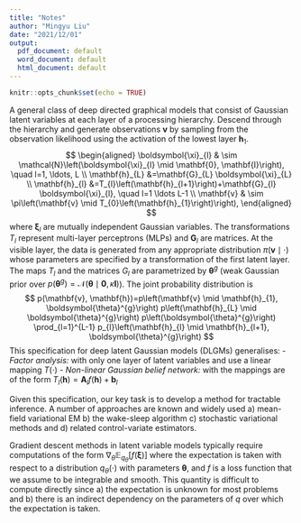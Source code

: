 ```yaml
---
title: "Notes"
author: "Mingyu Liu"
date: "2021/12/01"
output:
  pdf_document: default
  word_document: default
  html_document: default
---
```

<script type="text/javascript" src="http://cdn.mathjax.org/mathjax/latest/MathJax.js?config=default"></script>


```r
knitr::opts_chunk$set(echo = TRUE)
```

\subsection{Deep latent Gaussian models (DLGMs)}
A general class of deep directed graphical models that consist of Gaussian latent variables at each layer of a processing hierarchy. Descend through the hierarchy and generate observations $\mathbf{v}$ by sampling from the observation likelihood using the activation of the lowest layer $\mathbf{h}_{1}$.
$$
\begin{aligned}
\boldsymbol{\xi}_{l} & \sim \mathcal{N}\left(\boldsymbol{\xi}_{l} \mid \mathbf{0}, \mathbf{I}\right), \quad l=1, \ldots, L \\
\mathbf{h}_{L} &=\mathbf{G}_{L} \boldsymbol{\xi}_{L} \\
\mathbf{h}_{l} &=T_{l}\left(\mathbf{h}_{l+1}\right)+\mathbf{G}_{l} \boldsymbol{\xi}_{l}, \quad l=1 \ldots L-1 \\
\mathbf{v} & \sim \pi\left(\mathbf{v} \mid T_{0}\left(\mathbf{h}_{1}\right)\right),
\end{aligned}
$$
where $\boldsymbol{\xi}_{l}$ are mutually independent Gaussian variables. The transformations $T_{l}$ represent multi-layer perceptrons (MLPs) and $\mathbf{G}_{l}$ are matrices. At the visible layer, the data is generated from any appropriate distribution $\pi(\mathbf{v} \mid \cdot)$ whose parameters are specified by a transformation of the first latent layer. The maps $T_{l}$ and the matrices $G_{l}$ are parametrized by $\boldsymbol{\theta}^{g}$ (weak Gaussian prior over $p\left(\boldsymbol{\theta}^{g}\right)=\mathcal{N}(\boldsymbol{\theta} \mid \mathbf{0}, \kappa \mathbf{I})$). The joint probability distribution is 
$$
p(\mathbf{v}, \mathbf{h})=p\left(\mathbf{v} \mid \mathbf{h}_{1}, \boldsymbol{\theta}^{g}\right) p\left(\mathbf{h}_{L} \mid \boldsymbol{\theta}^{g}\right) p\left(\boldsymbol{\theta}^{g}\right) \prod_{l=1}^{L-1} p_{l}\left(\mathbf{h}_{l} \mid \mathbf{h}_{l+1}, \boldsymbol{\theta}^{g}\right)
$$
This specification for deep latent Gaussian models (DLGMs) generalises: 
- *Factor analysis:* with only one layer of latent variables and use a linear mapping $T(\cdot)$
- *Non-linear Gaussian belief network:* with the mappings are of the form $T_{l}(\mathbf{h})=\mathbf{A}_{l} f(\mathbf{h})+\mathbf{b}_{l}$

Given this specification, our key task is to develop a method for tractable inference. A number of approaches are known and widely used a) mean-field variational EM b) the wake-sleep algorithm c) stochastic variational methods and d) related control-variate estimators. 

\subsection{Stochastic Backpropagation}
Gradient descent methods in latent variable models typically require computations of the form $\nabla_{\theta} \mathbb{E}_{q_{\theta}}[f(\boldsymbol{\xi})]$ where the expectation is taken with respect to a distribution $q_{\theta}(\cdot)$ with parameters $\boldsymbol{\theta}$, and $f$ is a loss function that we assume to be integrable and smooth. This quantity is difficult to compute directly since a) the expectation is unknown for most problems and b) there is an indirect dependency on the parameters of $q$ over which the expectation is taken.

